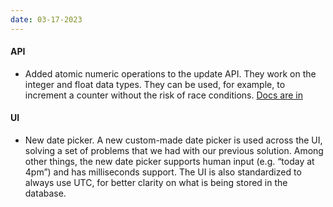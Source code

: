 ```yaml
---
date: 03-17-2023
---
```


#### API

- Added atomic numeric operations to the update API. They work on the integer and float data types. They can be used, for example, to increment a counter without the risk of race conditions. [Docs are in](https://xata.io/docs/typescript-client/update#numeric-operations)

#### UI

- New date picker. A new custom-made date picker is used across the UI, solving a set of problems that we had with our previous solution. Among other things, the new date picker supports human input (e.g. “today at 4pm”) and has milliseconds support. The UI is also standardized to always use UTC, for better clarity on what is being stored in the database.

<ArticleImage
  src="https://snid.es/2023APR/gFxmTzn-rinbFM8S.png"
  width="502"
  height="918"
  alt="Date picker"
  caption="New date picker"
  position="center"
/>
